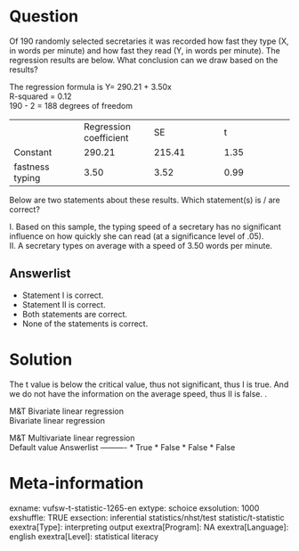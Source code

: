 Question
========
Of 190 randomly selected secretaries it was recorded how fast they type
(X, in words per minute) and how fast they read (Y, in words per
minute). The regression results are below. What conclusion can we draw
based on the results?  
  
The regression formula is Y= 290.21 + 3.50x  
R-squared = 0.12  
190 - 2 = 188 degrees of freedom  
  

<table>
<colgroup>
<col style="width: 25%" />
<col style="width: 25%" />
<col style="width: 25%" />
<col style="width: 25%" />
</colgroup>
<tbody>
<tr class="odd">
<td class="tvcss_2"><br />
</td>
<td class="tvcss_3">Regression coefficient</td>
<td class="tvcss_4">SE</td>
<td>t</td>
</tr>
<tr class="even">
<td class="tvcss_2">Constant</td>
<td class="tvcss_3">290.21</td>
<td class="tvcss_4">215.41</td>
<td>1.35</td>
</tr>
<tr class="odd">
<td class="tvcss_2">fastness typing</td>
<td class="tvcss_3">3.50</td>
<td class="tvcss_4">3.52</td>
<td>0.99</td>
</tr>
</tbody>
</table>

  
Below are two statements about these results. Which statement(s) is /
are correct?  
  
I. Based on this sample, the typing speed of a secretary has no
significant influence on how quickly she can read (at a significance
level of .05).  
II. A secretary types on average with a speed of 3.50 words per minute.

Answerlist
----------
* Statement I is correct.
* Statement II is correct.
* Both statements are correct.
* None of the statements is correct.

Solution
========





The t value is below the critical value, thus not significant, thus I is
true. And we do not have the information on the average speed, thus II
is false. .





M&T Bivariate linear regression  
Bivariate linear regression

M&T Multivariate linear regression  
Default value
Answerlist
----------
* True
* False
* False
* False

Meta-information
================
exname: vufsw-t-statistic-1265-en
extype: schoice
exsolution: 1000
exshuffle: TRUE
exsection: inferential statistics/nhst/test statistic/t-statistic
exextra[Type]: interpreting output
exextra[Program]: NA
exextra[Language]: english
exextra[Level]: statistical literacy

